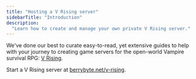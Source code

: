 ```yaml
---
title: "Hosting a V Rising server"
sidebarTitle: "Introduction"
description:
  "Learn how to create and manage your own private V Rising server."
---
```


We've done our best to curate easy-to-read, yet extensive guides to help with
your journey to creating game servers for the open-world Vampire survival RPG: [V Rising](https://store.steampowered.com/app/1604030/V_Rising/).


Start a V Rising server at [berrybyte.net/v-rising](https://berrybyte.net/v-rising-server-hosting/).
